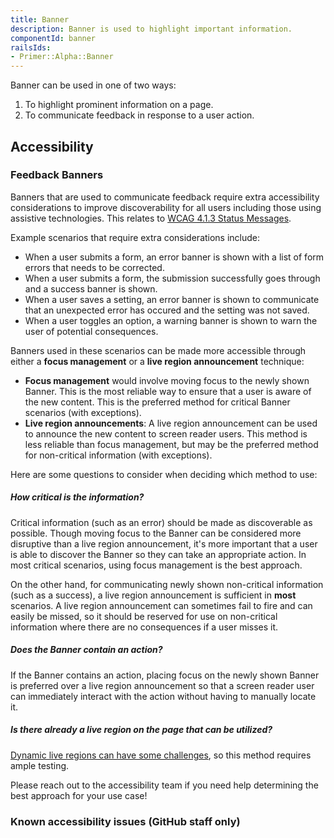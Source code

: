 ```yaml
---
title: Banner
description: Banner is used to highlight important information.
componentId: banner
railsIds: 
- Primer::Alpha::Banner
---
```



Banner can be used in one of two ways:

1. To highlight prominent information on a page.
2. To communicate feedback in response to a user action.

## Accessibility

### Feedback Banners

Banners that are used to communicate feedback require extra accessibility considerations to improve discoverability for all users including those using assistive technologies. This relates to [WCAG 4.1.3 Status Messages](https://www.w3.org/WAI/WCAG21/Understanding/status-messages.html).

Example scenarios that require extra considerations include:

* When a user submits a form, an error banner is shown with a list of form errors that needs to be corrected.
* When a user submits a form, the submission successfully goes through and a success banner is shown.
* When a user saves a setting, an error banner is shown to communicate that an unexpected error has occured and the setting was not saved.
* When a user toggles an option, a warning banner is shown to warn the user of potential consequences.

Banners used in these scenarios can be made more accessible through either a **focus management** or a **live region announcement** technique:

* **Focus management** would involve moving focus to the newly shown Banner. This is the most reliable way to ensure that a user is aware of the new content. This is the preferred method for critical Banner scenarios (with exceptions).
* **Live region announcements**: A live region announcement can be used to announce the new content to screen reader users. This method is less reliable than focus management, but may be the preferred method for non-critical information (with exceptions).

Here are some questions to consider when deciding which method to use:

##### How critical is the information?

Critical information (such as an error) should be made as discoverable as possible. Though moving focus to the Banner can be considered more disruptive than a live region announcement, it's more important that a user is able to discover the Banner so they can take an appropriate action. In most critical scenarios, using focus management is the best approach.

On the other hand, for communicating newly shown non-critical information (such as a success), a live region announcement is sufficient in **most** scenarios. A live region announcement can sometimes fail to fire and can easily be missed, so it should be reserved for use on non-critical information where there are no consequences if a user misses it.

##### Does the Banner contain an action?

If the Banner contains an action, placing focus on the newly shown Banner is preferred over a live region announcement so that a screen reader user can immediately interact with the action without having to manually locate it.

##### Is there already a live region on the page that can be utilized?

[Dynamic live regions can have some challenges](https://github.com/github/accessibility/blob/main/docs/coaching-recommendations/toast-flash-banner/accessible-banner-prototype.md#challenges-with-dynamically-inserted-live-region), so this method requires ample testing.

Please reach out to the accessibility team if you need help determining the best approach for your use case!

### Known accessibility issues (GitHub staff only)

 <AccessibilityLink label="Banner"/>
